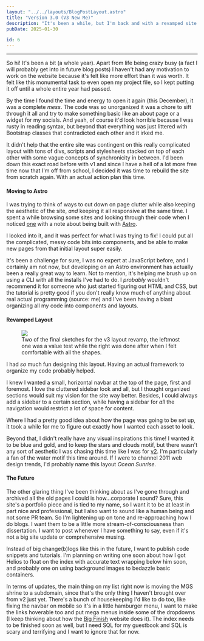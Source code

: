 ```yaml
---
layout: "../../layouts/BlogPostLayout.astro"
title: "Version 3.0 (V3 New Me)"
description: "It's been a while, but I'm back and with a revamped site layout! Aside from the new layout, this blog post includes: thoughts on moving to a Astro, my first static site generator, and some musings on the future of the website."
pubDate: 2025-01-30

id: 6
---
```


---
So hi! It's been a bit (a whole year). Apart from life being crazy busy (a fact I will probably get into in future blog posts) I haven't had any motivation to work on the website because it's felt like more effort than it was worth. It felt like this monumental task to even open my project file, so I kept putting it off until a whole entire year had passed.

By the time I found the time and energy to open it again (this December), it was a complete *mess*. The code was so unorganized it was a chore to sift through it all and try to make something basic like an about page or a widget for my socials. And yeah, of course it'd look horrible because I was rusty in reading syntax, but beyond that everything was just littered with Bootstrap classes that contradicted each other and it irked me.

It didn't help that the entire site was contingent on this really complicated layout with tons of divs, scripts and stylesheets stacked on top of each other with some vague concepts of synchronicity in between. I'd been down this exact road before with v1 and since I have a hell of a lot more free time now that I'm off from school, I decided it was time to rebuild the site from scratch again. With an actual action plan this time.

#### Moving to Astro

I was trying to think of ways to cut down on page clutter while also keeping the aesthetic of the site, *and* keeping it all responsive at the same time. I spent a while browsing some sites and looking through their code when I noticed [one](https://centiskor.ch/) with a note about being built with [Astro](https://astro.build/).

I looked into it, and it was perfect for what I was trying to fix! I could put all the complicated, messy code bits into components, and be able to make new pages from that initial layout super easily. 

It's been a challenge for sure, I was no expert at JavaScript before, and I certainly am not now, but developing on an Astro environment has actually been a really great way to learn. Not to mention, it's helping me brush up on using a CLI with all the installs I've had to do. I *probably* wouldn't recommend it for someone who just started figuring out HTML and CSS, but the tutorial is pretty good if you don't really know much of anything about real actual programming (source: me) and I've been having a blast organizing all my code into components and layouts.

#### Revamped Layout
<figure class="blog">
<img class="blog" src="../../images/blog/3x0-sketches.png"/>
<figcaption class="blog"> Two of the final sketches for the v3 layout revamp, the leftmost one was a value test while the right was done after when I felt comfortable with all the shapes.</figcaption>
</figure>

I had *so* much fun designing this layout. Having an actual framework to organize my code probably helped.

I knew I wanted a small, horizontal navbar at the top of the page, first and foremost. I love the cluttered sidebar look and all, but I thought organized sections would suit my vision for the site way better. Besides, I could always add a sidebar to a certain section, while having a sidebar for *all* the navigation would restrict a lot of space for content.

Where I had a pretty good idea about how the page was going to be set up, it took a while for me to figure out exactly how I wanted each asset to look.

Beyond that, I didn't really have any visual inspirations this time! I wanted it to be blue and gold, and to keep the stars and clouds motif, but there wasn't any sort of aesthetic I was chasing this time like I was for [v2](/blog/v2-0#homepage-overhaul). I'm particularly a fan of the water motif this time around. If I were to channel 2011 web design trends, I'd probably name this layout *Ocean Sunrise*.

#### The Future
The other glaring thing I've been thinking about as I've gone through and archived all the old pages I could is how...corporate I sound? Sure, this site's a portfolio piece and is tied to my name, so I want it to be at least in part nice and professional, but I also want to sound like a human being and not some PR team. So I'm lightening up on tone and re-approaching how I do blogs. I want them to be a little more stream-of-consciousness than dissertation. I want to post whenever I have something to say, even if it's not a big site update or comprehensive musing.

Instead of big change(b)logs like this in the future, I want to publish code snippets and tutorials. I'm planning on writing one soon about how I got Helios to float on the index with accurate text wrapping below him soon, and probably one on using background images to bedazzle basic containers. 

In terms of updates, the main thing on my list right now is moving the MGS shrine to a subdomain, since that's the only thing I haven't brought over from v2 just yet. There's a bunch of housekeeping I'd like to do too, like fixing the navbar on mobile so it's in a little hamburger menu, I want to make the links hoverable too and put mega menus inside some of the dropdowns (I keep thinking about how the [Big Finish](https://www.bigfinish.com/) website does it). The index needs to be finished soon as well, but I need SQL for my guestbook and SQL is scary and terrifying and I want to ignore that for now.